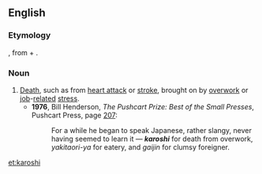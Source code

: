 ==English==
{{wikipedia}}

===Etymology===
{{etyl|ja|en}} {{term|過労死|tr=karōshi|lang=ja|sc=Hani}}, from {{term|過労||overwork|tr=karō|lang=ja|sc=Hani}} + {{term|死||death|tr=shi|lang=ja|sc=Hani}}.

===Noun===
{{en-noun|-}}

# [[death|Death]], such as from [[heart attack]] or [[stroke]], brought on by [[overwork]] or [[job]]-[[related]] [[stress]].
#* '''1976''', Bill Henderson, ''The Pushcart Prize: Best of the Small Presses'', Pushcart Press, page [http://books.google.com/books?q=began+to+speak+Japanese+karoshi&btnG=Search+Books 207]:
#*: For a while he began to speak Japanese, rather slangy, never having seemed to learn it — '''''karoshi''''' for death from overwork, ''yakitaori-ya'' for eatery, and ''gaijin'' for clumsy foreigner.

[[et:karoshi]]